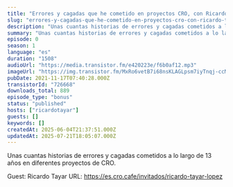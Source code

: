 ```yaml
---
title: "Errores y cagadas que he cometido en proyectos CRO, con Ricardo Tayar"
slug: "errores-y-cagadas-que-he-cometido-en-proyectos-cro-con-ricardo-tayar"
description: "Unas cuantas historias de errores y cagadas cometidos a lo largo de 13 años en diferentes proyectos de CRO.\n\nGuest: Ricardo Tayar\nURL: https://es.cro.cafe/invitados/ricardo-tayar-lopez"
summary: "Unas cuantas historias de errores y cagadas cometidos a lo largo de 13 años en diferentes proyectos de CRO."
episode: 0
season: 1
language: "es"
duration: "1508"
audioUrl: "https://media.transistor.fm/e420223e/f6b0af12.mp3"
imageUrl: "https://img.transistor.fm/MxRo6vetB7i68nsKLAGLpsm7iyTnqj-ccMl6f_isUFk/rs:fill:3000:3000:1/q:60/aHR0cHM6Ly9pbWct/dXBsb2FkLXByb2R1/Y3Rpb24udHJhbnNp/c3Rvci5mbS9kZWU1/YzVkMjM0OWM2MzI4/YmM1ZTQxODllYTQx/YmNmMC5qcGc.webp"
pubDate: 2021-11-17T07:40:28.000Z
transistorId: "726668"
downloads_total: 889
episode_type: "bonus"
status: "published"
hosts: ["ricardotayar"]
guests: []
keywords: []
createdAt: 2025-06-04T21:37:51.000Z
updatedAt: 2025-07-21T18:05:07.000Z
---
```


Unas cuantas historias de errores y cagadas cometidos a lo largo de 13 años en diferentes proyectos de CRO.

Guest: Ricardo Tayar
URL: https://es.cro.cafe/invitados/ricardo-tayar-lopez

